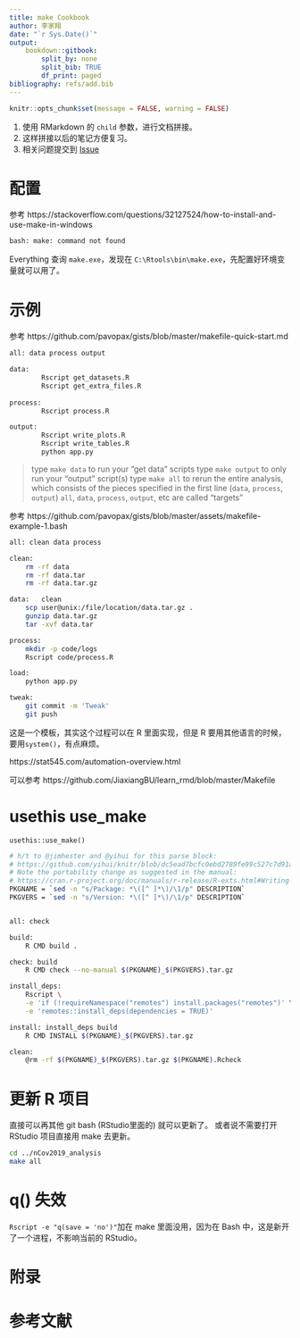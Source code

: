 ```yaml
---
title: make Cookbook
author: 李家翔
date: "`r Sys.Date()`"
output: 
    bookdown::gitbook:
        split_by: none
        split_bib: TRUE
        df_print: paged
bibliography: refs/add.bib
---
```


```r
knitr::opts_chunk$set(message = FALSE, warning = FALSE)
```

<!-- Place this tag in your head or just before your close body tag. -->
<script async defer src="https://buttons.github.io/buttons.js"></script>

1. 使用 RMarkdown 的 `child` 参数，进行文档拼接。
1. 这样拼接以后的笔记方便复习。
1. 相关问题提交到
    <a class="github-button" href="https://github.com/JiaxiangBU/tutoring2/issues" data-show-count="true" aria-label="Issue JiaxiangBU/tutoring on GitHub">Issue</a>

# 配置

参考 https://stackoverflow.com/questions/32127524/how-to-install-and-use-make-in-windows

```bash
bash: make: command not found
```

Everything 查询 `make.exe`，发现在 `C:\Rtools\bin\make.exe`，先配置好环境变量就可以用了。


# 示例

参考 https://github.com/pavopax/gists/blob/master/makefile-quick-start.md

```bash
all: data process output

data:
		Rscript get_datasets.R
		Rscript get_extra_files.R
	
process:
		Rscript process.R

output:
		Rscript write_plots.R
		Rscript write_tables.R
		python app.py
```

> type `make data` to run your "get data" scripts
> type `make output` to only run your "output" script(s)
> type `make all` to rerun the entire analysis, which consists of the pieces specified in the first line (`data`, `process`, `output`)
> `all`, `data`, `process`, `output`, etc are called "targets"

参考 https://github.com/pavopax/gists/blob/master/assets/makefile-example-1.bash

```bash
all: clean data process

clean:
	rm -rf data
	rm -rf data.tar
	rm -rf data.tar.gz

data:   clean
	scp user@unix:/file/location/data.tar.gz .
	gunzip data.tar.gz
	tar -xvf data.tar

process:
	mkdir -p code/logs
	Rscript code/process.R

load:
	python app.py

tweak:
	git commit -m 'Tweak'
	git push
```

这是一个模板，其实这个过程可以在 R 里面实现，但是 R 要用其他语言的时候，要用`system()`，有点麻烦。

https://stat545.com/automation-overview.html

可以参考 https://github.com/JiaxiangBU/learn_rmd/blob/master/Makefile


# usethis use_make

`usethis::use_make()`

```bash
# h/t to @jimhester and @yihui for this parse block:
# https://github.com/yihui/knitr/blob/dc5ead7bcfc0ebd2789fe99c527c7d91afb3de4a/Makefile#L1-L4
# Note the portability change as suggested in the manual:
# https://cran.r-project.org/doc/manuals/r-release/R-exts.html#Writing-portable-packages
PKGNAME = `sed -n "s/Package: *\([^ ]*\)/\1/p" DESCRIPTION`
PKGVERS = `sed -n "s/Version: *\([^ ]*\)/\1/p" DESCRIPTION`


all: check

build:
	R CMD build .

check: build
	R CMD check --no-manual $(PKGNAME)_$(PKGVERS).tar.gz

install_deps:
	Rscript \
	-e 'if (!requireNamespace("remotes") install.packages("remotes")' \
	-e 'remotes::install_deps(dependencies = TRUE)'

install: install_deps build
	R CMD INSTALL $(PKGNAME)_$(PKGVERS).tar.gz

clean:
	@rm -rf $(PKGNAME)_$(PKGVERS).tar.gz $(PKGNAME).Rcheck
```

# 更新 R 项目

直接可以再其他 git bash (RStudio里面的) 就可以更新了。
或者说不需要打开 RStudio 项目直接用 make 去更新。


```bash
cd ../nCov2019_analysis
make all
```

# q() 失效

`Rscript -e "q(save = 'no')"`加在 make 里面没用，因为在 Bash 中，这是新开了一个进程，不影响当前的 RStudio。



# 附录 {-}

# 参考文献 {-}
